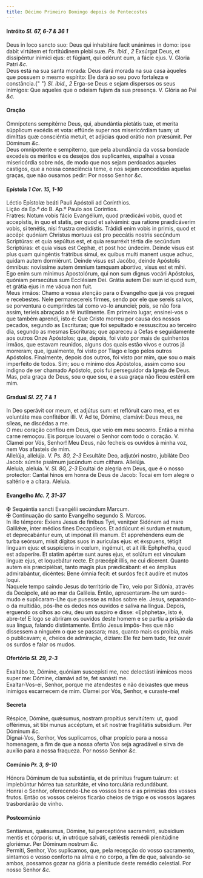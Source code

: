 ```yaml
---
title: Décimo Primeiro Domingo depois de Pentecostes
---
```


<h4 class="text-center">
  Intróito <em>Sl. 67, 6-7 & 36 1</em>
</h4>
<div class="container-fluid">
  <div class="row">
    <div class="col-6 dropcaps text-justify">
      Deus in loco sancto suo: Deus qui inhabitáre facit unánimes in domo: ipse
      dabit virtútem et fortitúdinem plebi suæ. <em>Ps. ibid., 2</em> Exsúrgat
      Deus, et dissipéntur inimíci ejus: et fúgiant, qui odérunt eum, a fácie
      ejus. V. Gloria Patri <em>&c.</em>
    </div>
    <div class="col-6 dropcaps text-justify">
      Deus está na sua santa morada: Deus dará morada na sua casa àqueles que
      possuem o mesmo espírito: Ele dará ao seu povo fortaleza e constância.{" "}
      <em>Sl. ibid., 2</em> Erga-se Deus e sejam dispersos os seus inimigos: Que
      aqueles que o odeiam fujam da sua presença. V. Glória ao Pai <em>&c.</em>
    </div>
  </div>
</div>

<h4 class="text-center">Oração</h4>
<div class="container-fluid">
  <div class="row">
    <div class="col-6 dropcaps text-justify">
      Omnípotens sempitérne Deus, qui, abundántia pietátis tuæ, et merita
      súpplicum excédis et vota: effúnde super nos misericórdiam tuam; ut
      dimíttas quæ consciéntia metuit, et adjícias quod orátio non præsúmit. Per
      Dóminum <em>&c.</em>
    </div>
    <div class="col-6 dropcaps text-justify">
      Deus omnipotente e sempiterno, que pela abundância da vossa bondade
      excedeis os méritos e os desejos dos suplicantes, espalhai a vossa
      misericórdia sobre nós, de modo que nos sejam perdoados aqueles castigos,
      que a nossa consciência teme, e nos sejam concedidas aquelas graças, que
      não ousamos pedir: Por nosso Senhor <em>&c.</em>
    </div>
  </div>
</div>

<h4 class="text-center">
  Epístola <em>1 Cor. 15, 1-10</em>
</h4>
<div class="container-fluid">
  <div class="row">
    <div class="col-6 text-justify">
      Léctio Epístolæ beáti Pauli Apóstoli ad Corínthios.
    </div>
    <div class="col-6 text-justify">
      Lição da Ep.ª do B. Ap.º Paulo aos Coríntios.
    </div>
    <div class="col-6 dropcaps text-justify">
      Fratres: Notum vobis fácio Evangélium, quod prædicávi vobis, quod et
      accepístis, in quo et statis, per quod et salvámini: qua ratione
      prædicáverim vobis, si tenétis, nisi frustra credidístis. Trádidi enim
      vobis in primis, quod et accépi: quóniam Christus mortuus est pro peccátis
      nostris secúndum Scriptúras: et quia sepúltus est, et quia resurréxit
      tértia die secúndum Scriptúras: et quia visus est Cephæ, et post hoc
      úndecim. Deinde visus est plus quam quingéntis frátribus simul, ex quibus
      multi manent usque adhuc, quidam autem dormiérunt. Deinde visus est
      Jacóbo, deinde Apóstolis ómnibus: novíssime autem ómnium tamquam abortívo,
      visus est et mihi. Ego enim sum mínimus Apostolórum, qui non sum dignus
      vocári Apóstolus, quóniam persecútus sum Ecclésiam Dei. Grátia autem Dei
      sum id quod sum, et grátia ejus in me vácua non fuit.
    </div>
    <div class="col-6 dropcaps text-justify">
      Meus irmãos: Chamo a vossa atenção para o Evangelho que já vos preguei e
      recebestes. Nele permanecereis firmes, sendo por ele que sereis salvos, se
      porventura o cumprirdes tal como vo-lo anunciei; pois, se não fora assim,
      teríeis abraçado a fé inutilmente. Em primeiro lugar, ensinei-vos o que
      também aprendi, isto é: Que Cristo morreu por causa dos nossos pecados,
      segundo as Escrituras; que foi sepultado e ressuscitou ao terceiro dia,
      segundo as mesmas Escrituras; que apareceu a Cefas e seguidamente aos
      outros Onze Apóstolos; que, depois, foi visto por mais de quinhentos
      irmãos, que estavam reunidos, alguns dos quais estão vivos e outros já
      morreram; que, igualmente, foi visto por Tiago e logo pelos outros
      Apóstolos. Finalmente, depois dos outros, foi visto por mim, que sou o
      mais imperfeito de todos. Sim; sou o mínimo dos Apóstolos, assim como sou
      indigno de ser chamado Apóstolo, pois fui perseguidor da Igreja de Deus.
      Mas, pela graça de Deus, sou o que sou, e a sua graça não ficou estéril em
      mim.
    </div>
  </div>
</div>

<h4 class="text-center">
  Gradual <em>Sl. 27, 7 & 1</em>
</h4>
<div class="container-fluid">
  <div class="row">
    <div class="col-6 dropcaps text-justify">
      In Deo sperávit cor meum, et adjútus sum: et reflóruit caro mea, et ex
      voluntáte mea confitébor illi. V. Ad te, Dómine, clamávi: Deus meus, ne
      síleas, ne discédas a me.
    </div>
    <div class="col-6 dropcaps text-justify">
      O meu coração confiou em Deus, que veio em meu socorro. Então a minha
      carne remoçou. Eis porque louvarei o Senhor com todo o coração. V. Clamei
      por Vós, Senhor! Meu Deus, não fecheis os ouvidos à minha voz, nem Vos
      afasteis de mim.
    </div>
    <div class="col-6 text-justify">
      Allelúja, allelúja. V. <em>Ps. 80, 2-3</em> Exsultáte Deo, adjutóri
      nostro, jubiláte Deo Jacob: súmite psalmum jucúndum cum cíthara. Allelúja.
    </div>
    <div class="col-6 text-justify">
      Aleluia, aleluia. V. <em>Sl. 80, 2-3</em> Exultai de alegria em Deus, que
      é o nosso protector: Cantai hinos em honra de Deus de Jacob: Tocai em tom
      alegre o saltério e a cítara. Aleluia.
    </div>
  </div>
</div>

<h4 class="text-center">
  Evangelho <em>Mc. 7, 31-37</em>
</h4>
<div class="container-fluid">
  <div class="row">
    <div class="col-6 text-justify">
      <span class="text-danger">&#10016;</span> Sequéntia sancti Evangélii
      secúndum Marcum.
    </div>
    <div class="col-6 text-justify">
      <span class="text-danger">&#10016;</span> Continuação do santo Evangelho
      segundo S. Marcos.
    </div>
    <div class="col-6 dropcaps text-justify">
      In illo témpore: Exiens Jesus de fínibus Tyri, venitper Sidónem ad mare
      Galilǽæ, inter médios fines Decapóleos. Et addúcunt ei surdum et mutum, et
      deprecabántur eum, ut impónat illi manum. Et apprehéndens eum de turba
      seórsum, misit dígitos suos in aurículas ejus: et éxspuens, tétigit
      linguam ejus: et suspíciens in cœlum, ingémuit, et ait illi: Ephphetha,
      quod est adaperíre. Et statim apértæ sunt aures ejus, et solútum est
      vínculum linguæ ejus, et loquebátur recte. Et præcépit illis, ne cui
      dícerent. Quanto autem eis præcipiébat, tanto magis plus prædicábant: et
      eo ámplius admirabántur, dicéntes: Bene ómnia fecit: et surdos fecit
      audíre et mutos loqui.
    </div>
    <div class="col-6 dropcaps text-justify">
      Naquele tempo saindo Jesus do território de Tiro, veio por Sidónia,
      através da Decápole, até ao mar da Galileia. Então, apresentaram-lhe um
      surdo-mudo e suplicaram-Lhe que pusesse as mãos sobre ele. Jesus,
      separando-o da multidão, pôs-lhe os dedos nos ouvidos e saliva na língua.
      Depois, erguendo os olhos ao céu, deu um suspiro e disse: «Ephpheta», isto
      é, abre-te! E logo se abriram os ouvidos deste homem e se partiu a prisão
      da sua língua, falando distintamente. Então Jesus impôs-lhes que não
      dissessem a ninguém o que se passara; mas, quanto mais os proibia, mais o
      publicavam; e, cheios de admiração, diziam: Ele fez bem tudo, fez ouvir os
      surdos e falar os mudos.
    </div>
  </div>
</div>

<h4 class="text-center">
  Ofertório <em>Sl. 29, 2-3</em>
</h4>
<div class="container-fluid">
  <div class="row">
    <div class="col-6 dropcaps text-justify">
      Exaltábo te, Dómine, quóniam suscepísti me, nec delectásti inimícos meos
      super me: Dómine, clamávi ad te, fet sanásti me.
    </div>
    <div class="col-6 dropcaps text-justify">
      Exaltar-Vos-ei, Senhor, porque me atendestes e não deixastes que meus
      inimigos escarnecem de mim. Clamei por Vós, Senhor, e curaste-me!
    </div>
  </div>
</div>

<h4 class="text-center">Secreta</h4>
<div class="container-fluid">
  <div class="row">
    <div class="col-6 dropcaps text-justify">
      Réspice, Dómine, quǽsumus, nostram propítius servitútem: ut, quod
      offérimus, sit tibi munus accéptum, et sit nostræ fragilitátis subsidium.
      Per Dóminum <em>&c.</em>
    </div>
    <div class="col-6 dropcaps text-justify">
      Dignai-Vos, Senhor, Vos suplicamos, olhar propício para a nossa homenagem,
      a fim de que a nossa oferta Vos seja agradável e sirva de auxílio para a
      nossa fraqueza. Por nosso Senhor <em>&c.</em>
    </div>
  </div>
</div>

<h4 class="text-center">
  Comúnio <em>Pr. 3, 9-10</em>
</h4>
<div class="container-fluid">
  <div class="row">
    <div class="col-6 dropcaps text-justify">
      Hónora Dóminum de tua substántia, et de prímitus frugum tuárum: et
      implebúntur hórrea tua saturitáte, et vino torculária redundábunt.
    </div>
    <div class="col-6 dropcaps text-justify">
      Honrai o Senhor, oferecendo-Lhe os vossos bens e as primícias dos vossos
      frutos. Então os vossos celeiros ficarão cheios de trigo e os vossos
      lagares trasbordarão de vinho.
    </div>
  </div>
</div>

<h4 class="text-center">Postcomúnio</h4>
<div class="container-fluid">
  <div class="row">
    <div class="col-6 dropcaps text-justify">
      Sentiámus, quǽsumus, Dómine, tui perceptióne sacraménti, subsídium mentis
      et córporis: ut, in utróque salváti, cæléstis remédii plenitúdine
      gloriémur. Per Dóminum nostrum <em>&c.</em>
    </div>
    <div class="col-6 dropcaps text-justify">
      Permiti, Senhor, Vos suplicamos, que, pela recepção do vosso sacramento,
      sintamos o vosso conforto na alma e no corpo, a fim de que, salvando-se
      ambos, possamos gozar na glória a plenitude deste remédio celestial. Por
      nosso Senhor <em>&c.</em>
    </div>
  </div>
</div>
